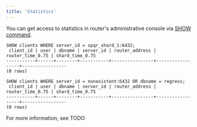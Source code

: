 ```yaml
---
title: 'Statistics'
---
```


You can get access to statistics in router's administrative console via [SHOW command](https://github.com/pg-sharding/spqr/blob/master/yacc/console/gram.y#L319).

```
SHOW clients WHERE server_id = spqr_shard_1:6432;
 client_id | user | dbname | server_id | router_address | router_time_0.75 | shard_time_0.75 
-----------+------+--------+-----------+----------------+------------------+-----------------
(0 rows)

SHOW clients WHERE server_id = nonexistent:6432 OR dbname = regress;
 client_id | user | dbname | server_id | router_address | router_time_0.75 | shard_time_0.75 
-----------+------+--------+-----------+----------------+------------------+-----------------
(0 rows)
```

For more information, see TODO
